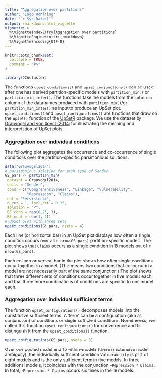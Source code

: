---
title: "Aggregation over partitions"
author: "Ingo Rohlfing"
date: "`r Sys.Date()`"
output: rmarkdown::html_vignette
vignette: >
  %\VignetteIndexEntry{Aggregation over partitions}
  %\VignetteEngine{knitr::rmarkdown}
  %\VignetteEncoding{UTF-8}
---

```{r, include = FALSE}
knitr::opts_chunk$set(
  collapse = TRUE,
  comment = "#>"
)
```

```{r setup}
library(QCAcluster)
```

The functions `upset_conditions()` and `upset_conjunctions()` can be used after
one has derived partition-specific models with `partition_min()` or
`partition_min_inter()`. The functions take the models from the `solution` 
column of the dataframes produced with `partition_min()`/or 
`partition_min_inter()` as input to produce an UpSet plot. `upset_conditions()` 
and `upset_configurations()` are functions that draw on the `upset()`
function of the [UpSetR](https://CRAN.R-project.org/package=UpSetR/) 
package. We use the dataset by 
[Grauvogel and von Soest (2014)](https://doi.org/10.1017/S1755773910000251) 
for illustrating the meaning and interpretation of UpSet plots. 

### Aggregation over individual conditions
The following plot aggregates the occurrence and co-occurrence of single 
conditions over the partition-specific parsimonious solutions.
```{r, fig.width=6, fig.height=4}
data("Grauvogel2014")
# parsimonious solution for each type of Sender
GS_pars <- partition_min(
 dataset = Grauvogel2014,
 units = "Sender",
 cond = c("Comprehensiveness", "Linkage", "Vulnerability",
          "Repression", "Claims"),
 out = "Persistence",
 n_cut = 1, incl_cut = 0.75,
 solution = "P",
 BE_cons = rep(0.75, 3),
 BE_ncut = rep(1, 3))
# UpSet plot with three sets
upset_conditions(GS_pars, nsets = 4)
```

Each line (or horizontal bar) in an UpSet plot displays how often a single 
condition occurs over all `r nrow(GS_pars)` partition-specific models. 
The plot shows that `Claims` occurs as a single condition in 15 models out of 
`r nrow(GS_pars)`.

Each column or vertical bar in the plot shows how often single conditions 
occur together in a model. (This means two conditions that co-occur in a model
are not necessarily part of the same conjunction.) The plot shows that three 
different sets of conditions occur together in five models each and that 
three more combinations of conditions are specific to one model each.

### Aggregation over individual sufficient terms
The function `upset_configurations()` decomposes models into the constitutive
sufficient terms. A 'term' can be a configuration (aka as conjunction) of
conditions or single sufficient conditions. Nonetheless, we called this function
`upset_configurations()` for convenience and to distinguish it from the 
`upset_conditions()` function.
```{r, fig.width=6, fig.height=4}
upset_configurations(GS_pars, nsets = 3)
```

Over one pooled model and 15 within-models (there is extensive model ambiguity),
the individually sufficient condition `Vulnerability` is part of eight models
and is the only sufficient term in five models. In three additional models,
it coincides with the conjunction `~Repression * Claims`. In total,
`~Repression * Claims` occurs six times in the 16 models.